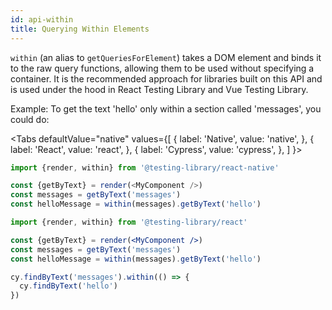 ```yaml
---
id: api-within
title: Querying Within Elements
---
```



`within` (an alias to `getQueriesForElement`) takes a DOM element and binds it
to the raw query functions, allowing them to be used without specifying a
container. It is the recommended approach for libraries built on this API and is
used under the hood in React Testing Library and Vue Testing Library.

Example: To get the text 'hello' only within a section called 'messages', you
could do:

  <Tabs
    defaultValue="native"
    values={[
      { label: 'Native', value: 'native', },
      { label: 'React', value: 'react', },
      { label: 'Cypress', value: 'cypress', },
    ]
  }>
  <TabItem value="native">

```js
import {render, within} from '@testing-library/react-native'

const {getByText} = render(<MyComponent />)
const messages = getByText('messages')
const helloMessage = within(messages).getByText('hello')
```

  </TabItem>
  <TabItem value="react">

```jsx
import {render, within} from '@testing-library/react'

const {getByText} = render(<MyComponent />)
const messages = getByText('messages')
const helloMessage = within(messages).getByText('hello')
```

  </TabItem>
  <TabItem value="cypress">

```js
cy.findByText('messages').within(() => {
  cy.findByText('hello')
})
```

  </TabItem>
  </Tabs>
